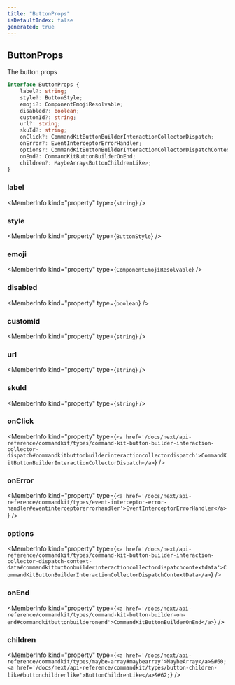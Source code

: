 ```yaml
---
title: "ButtonProps"
isDefaultIndex: false
generated: true
---
```



<!-- This file was generated from the CommandKit source. Do not modify. Instead, re-run the "docgen" script -->


## ButtonProps

<GenerationInfo sourceFile="packages/commandkit/src/components/v1/button/Button.ts" sourceLine="20" packageName="commandkit" />

The button props

```ts title="Signature"
interface ButtonProps {
    label?: string;
    style?: ButtonStyle;
    emoji?: ComponentEmojiResolvable;
    disabled?: boolean;
    customId?: string;
    url?: string;
    skuId?: string;
    onClick?: CommandKitButtonBuilderInteractionCollectorDispatch;
    onError?: EventInterceptorErrorHandler;
    options?: CommandKitButtonBuilderInteractionCollectorDispatchContextData;
    onEnd?: CommandKitButtonBuilderOnEnd;
    children?: MaybeArray<ButtonChildrenLike>;
}
```

<div className="members-wrapper">

### label

<MemberInfo kind="property" type={`string`}   />


### style

<MemberInfo kind="property" type={`ButtonStyle`}   />


### emoji

<MemberInfo kind="property" type={`ComponentEmojiResolvable`}   />


### disabled

<MemberInfo kind="property" type={`boolean`}   />


### customId

<MemberInfo kind="property" type={`string`}   />


### url

<MemberInfo kind="property" type={`string`}   />


### skuId

<MemberInfo kind="property" type={`string`}   />


### onClick

<MemberInfo kind="property" type={`<a href='/docs/next/api-reference/commandkit/types/command-kit-button-builder-interaction-collector-dispatch#commandkitbuttonbuilderinteractioncollectordispatch'>CommandKitButtonBuilderInteractionCollectorDispatch</a>`}   />


### onError

<MemberInfo kind="property" type={`<a href='/docs/next/api-reference/commandkit/types/event-interceptor-error-handler#eventinterceptorerrorhandler'>EventInterceptorErrorHandler</a>`}   />


### options

<MemberInfo kind="property" type={`<a href='/docs/next/api-reference/commandkit/types/command-kit-button-builder-interaction-collector-dispatch-context-data#commandkitbuttonbuilderinteractioncollectordispatchcontextdata'>CommandKitButtonBuilderInteractionCollectorDispatchContextData</a>`}   />


### onEnd

<MemberInfo kind="property" type={`<a href='/docs/next/api-reference/commandkit/types/command-kit-button-builder-on-end#commandkitbuttonbuilderonend'>CommandKitButtonBuilderOnEnd</a>`}   />


### children

<MemberInfo kind="property" type={`<a href='/docs/next/api-reference/commandkit/types/maybe-array#maybearray'>MaybeArray</a>&#60;<a href='/docs/next/api-reference/commandkit/types/button-children-like#buttonchildrenlike'>ButtonChildrenLike</a>&#62;`}   />




</div>
